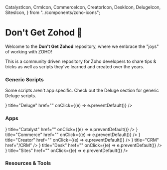   CatalystIcon,
  CrmIcon,
  CommerceIcon,
  CreatorIcon,
  DeskIcon,
  DelugeIcon,
  SitesIcon,
} from "../components/zoho-icons";

# Don't Get Zohod 🚫

Welcome to the **Don't Get Zohod** repository, where we embrace the "joys" of working with ZOHO!

This is a community driven repository for Zoho developers to share tips & tricks as well as scripts they've learned and created over the years.

### Generic Scripts

Some scripts aren't app specific. Check out the Deluge section for generic Deluge scripts.

<Cards>
  <Card
    icon={<DelugeIcon />}
    title="Deluge"
    href=""
    onClick={(e) => e.preventDefault()}
  />
</Cards>

### Apps

<Cards>
  <Card
    icon={<CatalystIcon />}
    title="Catalyst"
    href=""
    onClick={(e) => e.preventDefault()}
  />
  <Card
    icon={<CommerceIcon />}
    title="Commerce"
    href=""
    onClick={(e) => e.preventDefault()}
  />
  <Card
    icon={<CreatorIcon />}
    title="Creator"
    href=""
    onClick={(e) => e.preventDefault()}
  />
  <Card icon={<CrmIcon />} title="CRM" href="/CRM" />
  <Card
    icon={<DeskIcon />}
    title="Desk"
    href=""
    onClick={(e) => e.preventDefault()}
  />
  <Card
    icon={<SitesIcon />}
    title="Sites"
    href=""
    onClick={(e) => e.preventDefault()}
  />
</Cards>

### Resources & Tools
